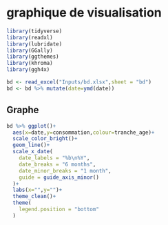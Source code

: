 # graphique de visualisation
```r
library(tidyverse)
library(readxl)
library(lubridate)
library(GGally)
library(ggthemes)
library(khroma)
library(ggh4x)
```

```r
bd <- read_excel("Inputs/bd.xlsx",sheet = "bd")
bd <- bd %>% mutate(date=ymd(date))
```

## Graphe

```r
bd %>% ggplot()+
  aes(x=date,y=consommation,colour=tranche_age)+
  scale_color_bright()+
  geom_line()+
  scale_x_date(
    date_labels = "%b\n%Y",
    date_breaks = "6 months",
    date_minor_breaks = "1 month",
    guide = guide_axis_minor()
  )+
  labs(x="",y="")+
  theme_clean()+
  theme(
    legend.position = "bottom"
  )
```

